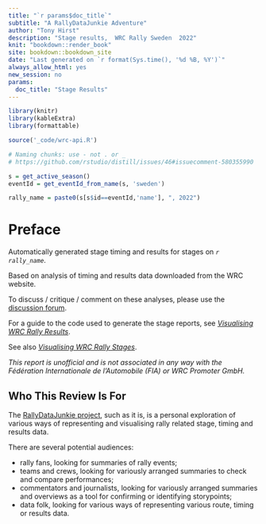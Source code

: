 ```yaml
---
title: "`r params$doc_title`"
subtitle: "A RallyDataJunkie Adventure"
author: "Tony Hirst"
description: "Stage results,  WRC Rally Sweden  2022"
knit: "bookdown::render_book"
site: bookdown::bookdown_site
date: "Last generated on `r format(Sys.time(), '%d %B, %Y')`"
always_allow_html: yes
new_session: no
params:
  doc_title: "Stage Results"
---
```


```r
library(knitr)
library(kableExtra)
library(formattable)

source('_code/wrc-api.R')

# Naming chunks: use - not . or _
# https://github.com/rstudio/distill/issues/46#issuecomment-580355990
```

```r
s = get_active_season()
eventId = get_eventId_from_name(s, 'sweden')

rally_name = paste0(s[s$id==eventId,'name'], ", 2022")
```

# Preface {-}

Automatically generated stage timing and results for stages on *`r rally_name`*.

Based on analysis of timing and results data downloaded from the WRC website.

To discuss / critique / comment on these analyses, please use the [discussion forum](http://discussions.rallydatajunkie.com/).

For a guide to the code used to generate the stage reports, see [*Visualising WRC Rally Results*](https://rallydatajunkie.com/visualising-wrc-rally-results).

See also [*Visualising WRC Rally Stages*](https://rallydatajunkie.com/visualising-rally-stages/).

*This report is unofficial and is not associated in any way with the Fédération Internationale de l’Automobile (FIA) or WRC Promoter GmbH.*

## Who This Review Is For {-}

The [RallyDataJunkie project](https://rallydatajunkie.com), such as it is, is a personal exploration of various ways of representing and visualising rally related stage, timing and results data.

There are several potential audiences:

- rally fans, looking for summaries of rally events;
- teams and crews, looking for variously arranged summaries to check and compare performances;
- commentators and journalists, looking for variously arranged summaries and overviews as a tool for confirming or identifying storypoints;
- data folk, looking for various ways of representing various route, timing or results data.